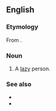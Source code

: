 ==English==

===Etymology===
From {{der|en|ga|aindeiseoir||sickly person, wretch}}.

===Noun===
{{en-noun}}

# {{lb|en|Canada|Newfoundland}} A [[lazy]] person.

===See also===
* {{l|en|ne'er-do-well}}
* {{l|en|sleiveen}}